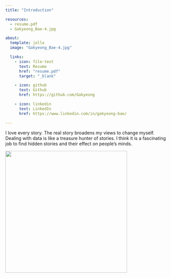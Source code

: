```yaml
---
title: "Introduction"

resources:
  - resume.pdf
  - Gakyeong_Bae-4.jpg

about:
  template: jolla
  image: "Gakyeong_Bae-4.jpg"

  links:
    - icon: file-text
      text: Resume
      href: "resume.pdf"
      target: "_blank"

    - icon: github
      text: Github
      href: https://github.com/Gakyeong

    - icon: linkedin
      text: LinkedIn
      href: https://www.linkedin.com/in/gakyeong-bae/

---
```


I love every story. The real story broadens my views to change myself. Dealing with data is like a treasure hunter of stories. I think it is a fascinating job to find hidden stories and their effect on people’s minds. 

::: {.cell-output-display}
![](../portfolio_gk/my_qr.png){height=380}
:::
